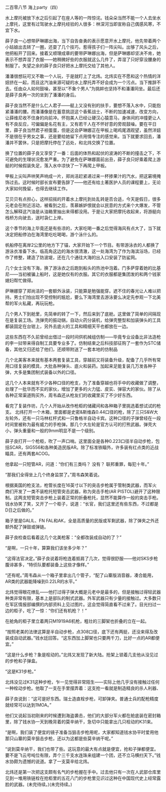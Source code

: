 

二百零八节 海上party（四）

水上摩托被放下水之后引起了在座人等的一阵惊诧。钱朵朵当然不能一个人去坐水上摩托，这里有过驾驶水上摩托经验的人很多：林深河当即宣称自己偶感风寒，不宜下水。

薛子良一心想带萨琳娜出海，当下自告奋勇的表示愿意开水上摩托，他先带着两个小姑娘出去转了一圈，还耍了几个技巧，惹得孩子们一阵尖叫。出够了风头之后，他把船开了回来。接着又顺理成章的要带萨琳娜出海，但是萨琳娜却坚决不肯，她表示不想弄湿了衣服――她稍微好些的衣服就这么几件了，弄湿了只好穿没腰身的制服了。失望之余的薛子良只好把水上摩托交给了其他人。

潘潘很想玩可又不敢一个人玩，于是就盯上了北炜。北炜实在不愿和这个热情的洋妞挤在一起，而且这汽油来源可疑的水上摩托弄不好会成为一个污点。当下推辞不去。任由众人如何鼓噪，甚至以“不象个男人”为挑衅也坚持不和潘潘同坐。最后还是薛子良再一次的坐到了潘潘的身后。

薛子良当然不是什么仁人君子――艇上又没有别的扶手，要想不落入水中，只能抱紧潘潘的腰。而潘潘像是在蓄意挑逗这个香蕉战士，不断的加速减速，改变方向，让薛维尼收不住身的向前冲。怀抱美人已经让硬汉心猿意马，身体间的冲撞更让人有不良反应，可偏偏是名花有主，又有若干人在不怀好意的旁观鼓噪。要在平日里，薛子良当然君子袒蛋蛋，但是这会萨琳娜正在甲板上喝鸡尾酒观望，虽然洋妞不是很在乎男女之事，还是要给她留下点用情专注的感觉来。当下就要求回去，潘潘并不罢休，只是把摩托停在了远处，和北炜交换了位置。

换了位置的薛子良又享受了一番：后面的体热和起伏的波涛的不断的撞击之下，不可避免的生理状况愈发严重。为了避免在萨琳娜面前出丑，薛子良只好乘着爬上游艇的时候假装失足，落入水中凉快了一下再爬上甲板。

甲板上尖叫声哄笑声响成一片，郑尚洁赶紧递过来一杯掺果汁的汽水，把这窘境掩饰过去。这时候时部长宣布要告辞了――他还有给土著医护人员的课程要上，无论大家如何挽留，也得去继续工作。

艾贝贝有点担心，这样招摇的开着水上摩托到处乱转是否合适，今天是假日，很多元老会在附近活动，被看到之后，羡慕嫉妒恨就会以民意的方式来个大爆发，不管怎么解释这汽油是从油箱里抽出来得都没用。于是让大家把摩托收起来，将游艇向栈桥方向驶去，送时袅仁上岸。

这个季节的海上毕竟还是有些凉的，大家吃喝一番之后觉得海风有点大了，当下就决定把船停泊在海湾里吃吃喝喝，游个泳什么的。

帆船停在离岸2公里的地方下了锚，大家开始下一个节目。有带游泳衣的人都换了游泳衣准备下水。临高角这边的海水很清澈，这一处海湾为了作为海滨浴场，已经作了修整，建造了防波堤，还在几个通往大海的出入口安装了防鲨网。

几个女士没有下海，换了游泳衣之后跑到船头的热池中泡着。门多萨穿着她的比基尼――当初被骗上船时，这是她仅有的衣服。其它的衣服都是集团发的和两个钱家媳妇帮忙做得。

萨琳娜穿了郑尚洁的一套额外泳装，只能算是勉强能穿。遮不住的春光让人难以把持。男士们怕出现不受控制的尴尬，要么下海湾里去游泳要么决定先参观一下北美帮的军火私藏，再玩玩枪。

几个男人下到舱里，先简单的转了一下，然后来到了底舱。这里做了简单的间隔现在是复装工场。洗弹壳的振动锅，自动火药分装机，给弹壳整型和加装弹头的工具都装固定在台钳上，另外去底火的工具和精细天平也都放在一边。

这些东西在不久前曾经出借过一段时间供机械组仿制――毕竟专业设备比非法造枪的李一挝带来得自制工具要专业多了。仿制结束之后科技部征购了一套作为STC储备，其他又归还给了他们，还顺带附送了一套本地的仿制品

几个北美客本来就有基本两套复装工具，穿越前又将装备升级，配备了几乎所有常用口径复装的模具，大批各种弹头、底火和装药。加起来足能复装几万发各种子弹，大多是集团制式装备以外的口径。

这几个人本来就有不少各种口径的枪支，为了准备穿越也将手中的收藏做了调整，处理了一批华而不实的家伙，增加了更多的火力猛、皮实、弹容大的家伙。除了从各种正常渠道购买外，周韦森还从枪友们的收藏里买了不少好东西。

看完了复装作坊，几个人开始从改作枪柜的储藏间和各种箱子里挑选着想试试的枪支。 北纬打开一个木箱，里面都是史密&斯维森0.44口径的枪，除了三只S&W大左轮外，还有一只马林杠杆式和一只鲁格半自动卡宾。这种口径的子弹曾经在一段时间里被称为最有威力的手枪弹。那几个大左轮是官方认可的打熊武器。弹壳大小，弹头重量和一般的9mm明显不是一个级别。

薛子良打开一个枪柜，吹了一声口哨。这里面全是各种0.223口径半自动步枪，包括SCAR，SIG556和各种美造民版AR。除了标准铁瞄外，许多装有红点类的近战瞄具，还有两套ACOG。

他拿起一只短管AR，问道：“你们有三类吗？ 没有？ 联邦重罪，每犯十年。”

“那我们全得坐上几个终身监禁了。”周韦森笑着说。

根据美国的枪支法，枪管长度在16英寸以下的突击步枪属于管制类武器，而军火商们开发了一类不装枪托短管突击武器，称为突击手枪(AR PISTOL)避开了这种限制。这两支短管突击步枪上装着正常的折叠枪托，显然不能算作一般的突击手枪。钱水协笑了笑，又开了一个柜子，说道：“长官，我们这里还有些东西，不过都是D日之后做的。”

箱子里是GALIL、FN FAL和AK，全是高质量的民版或军剩武器，除了弹夹之外还额外配了弹鼓或弹链。

薛子良检查后看着这几个北美枪客：“全都改装成自动的了？”

“是啊，一只十年，算算我们该坐多少年？”

“这得法官决定。”薛子良说着将枪连着抵肩了几次，觉得很舒服――他对SKS步枪腹诽甚多，“特侦队要都装备上这些才像样。”

“还有呢。”周韦森从一个箱子里拿出几个管子，“配了山寨版消音器，凑合能用，AR类的武器能降噪到0.22LR的水平。”

北炜觉得眼花缭乱――他打过得子弹大概是元老中是最多的，但是接触过得轻武器种类非常有限，基本上是部队的制式武器。外军武器只有少量的接触过。大多数只在军区情报部编撰的内部资料上见过图片。这会觉得简直看不过来了。目光扫过一边的柜子，吃了一惊：“你们还有机枪？！”

在舱角的柜子里立着两只M1919A6机枪，粗壮的三脚架也折叠的立在一起。

“按照老美的法律这算是半自动步枪，点308口径，底下还有两挺，还没来得及改装成自动武器。”钱水廷回答。“这东西加上脚架也只要两千刀，比好一点的AR都便宜。”

“这是什么步枪？象是栓动的。”北炜又发现了新大陆。抢架上锁着几支他从没见过的步枪和子弹盒。

“这是K31步枪。”

北炜没见过K31这种步枪，乍一见觉得非常陌生――实际上他几乎没有接触过任何一种栓动步枪。他取了一支在手里摆弄着：这支抢一看就是制造精良的杀人利器、

薛子良说到：“这可是好东西。瑞士造直栓步枪，可卸弹夹。普通士兵的配枪精度就经常可以达到1MOA。”

他们又说起当初刚来的时候遭到海盗袭击，他们的大部分军火都在舱底装在密封箱里，除了钱水协一天到晚背着的莫辛纳干，急切中只能拿出几只栓动的K31来。

“是啊，我们装了便宜的镜子准备当狙击步枪用呢，大家都知道钱水协平时爱用他那只山寨的莫辛狙击步枪，还以为这都是些莫辛纳干呢。”

“说到莫辛纳干，我们也带了些。这玩意的最大有点就是便宜，抢和子弹都便宜。要不是飞云号吨位有限，弄个三千支水连珠来组建一个团，还不立马横扫天下。”钱水协颇为遗憾的说道。拿了一支莫辛给北炜。

北炜还是第一次把这支颇有名气的步枪握在手中。过去他只有一次在人武部仓库里见到一堆用铁链栓在抢柜里的五花八门的步枪里见识过这种在中国现代史上经常露脸的武器。(未完待续。)(未完待续。)

